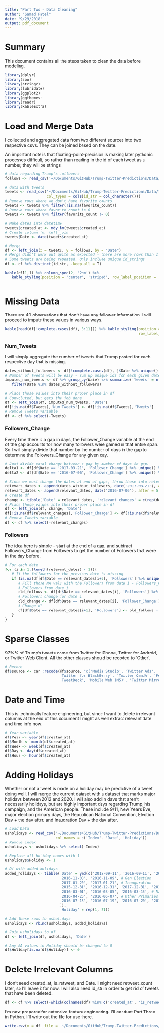 ```yaml
---
title: "Part Two - Data Cleaning"
author: "Samad Patel"
date: "9/29/2018"
output: pdf_document
---
```


# Summary

This document contains all the steps taken to clean the data before modeling. 

```r
library(dplyr)
library(zoo)
library(stringr)
library(lubridate)
library(ggplot2)
library(ggthemes)
library(readr)
library(kableExtra)
```

# Load and Merge Data

I collected and aggregated data from two different sources into two respective csvs. They can be joined based on the date. 

An important note is that floating-point-precision is making later pythonic processes difficult, so rather than reading in the id of each tweet as a number, they will be strings. 

```r
# data regarding Trump's followers
follows <- read_csv('~/Documents/GitHub/Trump-Twitter-Predictions/Data/trump_followers_data.csv')

# data with tweets
tweets <- read_csv('~/Documents/GitHub/Trump-Twitter-Predictions/Data/trump_tweets.csv', 
                   col_types = cols(id_str = col_character()))
# Remove rows where we don't have favorite_counts
tweets <- tweets %>% filter(!is.na(favorite_count))
# Remove rows where favorite count is 0
tweets <- tweets %>% filter(favorite_count != 0)

# Make dates into datetime
tweets$created_at <- mdy_hm(tweets$created_at)
# Create column for left_join
tweets$Date <- date(tweets$created_at)

# Merge
df <- left_join(x = tweets, y = follows, by = "Date")
# Merge didn't work out quite as expected - there are more rows than I want. 
# Some tweets are being repeated. Only include unique id_strings
df <- df %>% distinct(id_str, .keep_all = T)

kable(df[1,]) %>% column_spec(2, '2cm') %>% 
   kable_styling(position = 'center', 'striped', row_label_position = 'c')
   
```

# Missing Data

There are 40 observations that don't have any follower information. I will proceed to impute these values in various ways. 

```r
kable(head(df[!complete.cases(df), 8:11])) %>% kable_styling(position = 'center', 'striped', 
                                                             row_label_position = 'c')
```

### Num_Tweets

I will simply aggregate the number of tweets that Trump posted for each respective day that is missing.

```r
dates_without_followers <- df[!complete.cases(df), ]$Date %>% unique()
# Number of Tweets will be easy - sum up unique ids for each given date 
imputed_num_tweets <- df %>% group_by(Date) %>% summarize('Tweets' = n()) %>% 
   filter(Date %in% dates_without_followers)

# Place those values into their proper place in df
# Convoluted, but gets the job done 
df <- left_join(df, imputed_num_tweets, 'Date')
df[!is.na(df$Tweets),'Num_Tweets'] <- df[!is.na(df$Tweets),'Tweets']
# Remove Tweets variable
df <- df %>% select(-Tweets)
```


### Followers_Change

Every time there is a gap in days, the Follower_Change variable at the end of the gap accounts for how many followers were gained in that entire span. So I will simply divide that number by the number of days in the gap to determine the Followers_Change for any given day. 

```r
# Just divide total change between a gap by number of days in gap.
delta1 <- df[df$Date == '2017-03-21', 'Follower_Change'] %>% unique() %>% as.numeric() / 5
delta2 <- df[df$Date == '2016-07-06', 'Follower_Change'] %>% unique() %>% as.numeric() / 4

# Since we must change the dates at end of gaps, throw those into relevant_dates 
relevant_dates <- append(dates_without_followers, date('2017-03-21'), after = 0)
relevant_dates <- append(relevant_dates, date('2016-07-06'), after = 5)
# Create df
change <- tibble('Date' = relevant_dates, 'relevant_changes' = c(rep(delta1, 5), rep(delta2, 4)))
# Place those values into their proper place in df
df <- left_join(df, change, 'Date')
df[!is.na(df$relevant_changes),'Follower_Change'] <- df[!is.na(df$relevant_changes),'relevant_changes']
# Remove Tweets variable
df <- df %>% select(-relevant_changes)
```


### Followers

The idea here is simple - start at the end of a gap, and subtract Followers_Change from Followers to get the number of Followers that were in the day before. 

```r
# For each date
for (i in 1:(length(relevant_dates) - 1)){
   # If the followers for the previous date is missing 
   if (is.na(df[df$Date == relevant_dates[i+1], 'Followers'] %>% unique() %>% as.numeric())){
      # Fill those NA vals with the Followers from date i - Followers_Change for date i 
      # Followers from date i 
      old_follows <- df[df$Date == relevant_dates[i], 'Followers'] %>% unique() %>% as.numeric()
      # Followers change for date i 
      old_change <- df[df$Date == relevant_dates[i], 'Follower_Change'] %>% unique() %>% as.numeric() 
      # Change df 
      df[df$Date == relevant_dates[i+1], 'Followers'] <- old_follows - old_change
   }
}
```


# Sparse Classes

97%% of Trump's tweets come from Twitter for iPhone, Twitter for Android, or Twitter Web Client. All the other classes should be recoded to 'Other'. 

```r
# Recode
df$source <- car::recode(df$source, "c('Media Studio', 'Twitter Ads', 'Twitter for iPad', 'Instagram',
                         'Twitter for BlackBerry', 'Twitter QandA', 'Periscope', 'Facebook', 
                         'TweetDeck', 'Mobile Web (M5)', 'Twitter Mirror for iPad') = 'Other'")
```


# Date and Time

This is technically feature engineering, but since I want to delete irrelevant columns at the end of this document I might as well extract relevant date and time info now. 

```r
# Year variable
df$Year <- year(df$created_at)
df$Month <- month(df$created_at)
df$Week <- week(df$created_at)
df$Day <- day(df$created_at)
df$Hour <- hour(df$created_at)
```


# Adding Holidays

Whether or not a tweet is made on a holiday may be predictive of a tweet doing well. I will merge the current dataset with a dataset that marks major holidays between 2012 and 2020. I will also add in days that aren't necessarily holidays, but are highly important days regarding Trump, his campaign, and the American people. These include 9/11, New Years Eve, major election primary days, the Republican National Convention, Election Day + the day after, and Inaugration Day + the day after. 

```r
# Load Data 
usholidays <- read_csv("~/Documents/GitHub/Trump-Twitter-Predictions/Data/usholidays.txt", 
                       col_names = c('Index', 'Date', 'Holiday'))
# Remove index
usholidays <- usholidays %>% select(-Index)

# Replace all holiday names with 1
usholidays$Holiday <- 1

# Df with added holidays 
added_holidays <- tibble('Date' = ymd(c('2015-09-11', '2016-09-11', '2017-09-11', '2018-09-11', # 9/11
                         '2016-11-08', '2016-11-09', # Gen Election
                         '2017-01-20', '2017-01-21', # Inauguration 
                         '2015-12-31', '2016-12-31', '2017-12-31', '2018-12-31', # NYE
                         '2016-03-01', '2016-03-05', '2016-03-15', # March Primaries
                         '2016-04-26', '2016-06-07', # Other Primaries
                         '2016-07-18', '2016-07-19', '2016-07-20', '2016-07-21' # RNC 
                         )), 
                         'Holiday' = rep(1, 21))

# Add these rows to usholidays
usholidays <- rbind(usholidays, added_holidays)

# Join usholidays to df 
df <- left_join(df, usholidays, 'Date')

# Any NA values in Holiday should be changed to 0
df$Holiday[is.na(df$Holiday)] <- 0
```

# Delete Irrelevant Columns

I don't need created_at, is_retweet, and Date. I might need retweet_count later, so I'll leave it for now. I will also need id_str in order to get rid of tweets that have been deleted. 

```r
df <- df %>% select(-which(colnames(df) %in% c('created_at', 'is_retweet', 'Date')))
```

I'm now prepared for extensive feature engineering. I'll conduct Part Three in Python. I'll write out the file for use there. 

```r
write.csv(x = df, file = '~/Documents/GitHub/Trump-Twitter-Predictions/Data/project_data.csv', row.names = FALSE)
```

